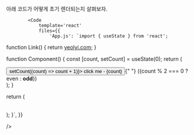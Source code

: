 
아래 코드가 어떻게 초기 렌더되는지 살펴보자.

    		<Code
    			template='react'
    			files={{
    				'App.js': `import { useState } from 'react';

function Link() {
return <a href="https://yeolyi.com">yeolyi.com</a>;
}

function Component() {
const [count, setCount] = useState(0);
return (

<div>
  <button onClick={() => setCount((count) => count + 1)}>
    click me - {count}
  </button>{" "}
  ({count % 2 === 0 ? <span>even</span> : <b>odd</b>})
</div>
); }

  return (
    <div>
      <Link />
      <br />
      <Component />
    </div>
  );
}`,
				}}

/>
